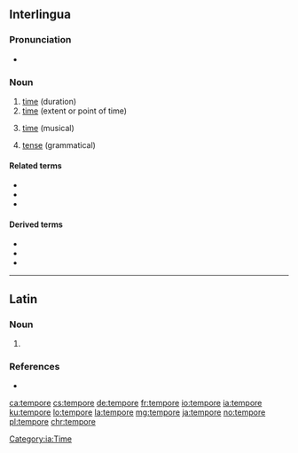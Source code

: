 ==Interlingua==

===Pronunciation===
* {{IPA|/ˈtem.po.re/|lang=ia}}

===Noun===
{{ia-noun}}

# [[time]] (duration)
# [[time]] (extent or point of time)
# {{lb|ia|music}} [[time]] (musical)
# {{lb|ia|grammar}} [[tense]] (grammatical)

====Related terms====
* {{l|ia|passatempore}}
* {{l|ia|temporal}}
* {{l|ia|temporari}}

====Derived terms====
* {{l|ia|ante le tempore|gloss=ahead of time, too early}}
* {{l|ia|de tempore in tempore|gloss=from time to time}}
* {{l|ia|perder le tempore|gloss=to waste time}}

[[Category:ia:Time]]

----

==Latin==

===Noun===
{{la-noun-form|tempore}}

# {{inflection of|tempus||abl|s|lang=la}}

===References===
* {{R:Elementary Lewis}}

[[ca:tempore]]
[[cs:tempore]]
[[de:tempore]]
[[fr:tempore]]
[[io:tempore]]
[[ia:tempore]]
[[ku:tempore]]
[[lo:tempore]]
[[la:tempore]]
[[mg:tempore]]
[[ja:tempore]]
[[no:tempore]]
[[pl:tempore]]
[[chr:tempore]]